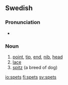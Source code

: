 ==Swedish==

===Pronunciation===
* {{audio|Sv-spets.ogg|Audio}}

===Noun===
{{infl|sv|noun|g=c}}
{{sv-decl-noun|gender=Common|spets|spetsen|spetsar|spetsarna|spets|spetsens|spetsars|spetsarnas}}

# [[point]], [[tip]], [[end]], [[nib]], [[head]]
# [[lace]]
# [[spitz]] (a breed of dog)

[[io:spets]]
[[fi:spets]]
[[sv:spets]]